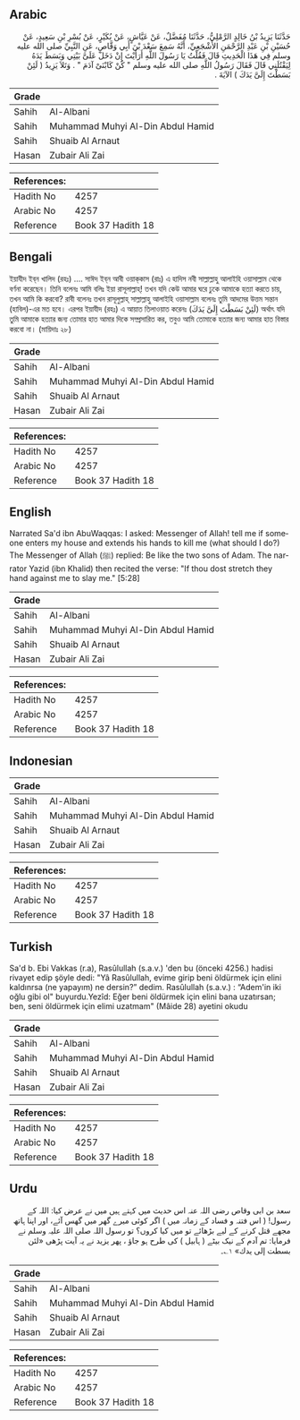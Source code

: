 ## Arabic


<div dir="rtl" lang="ar" style={{fontSize:'larger',backgroundColor:'#f8f9fa',padding:20}}>
حَدَّثَنَا يَزِيدُ بْنُ خَالِدٍ الرَّمْلِيُّ، حَدَّثَنَا مُفَضَّلٌ، عَنْ عَيَّاشٍ، عَنْ بُكَيْرٍ، عَنْ بُسْرِ بْنِ سَعِيدٍ، عَنْ حُسَيْنِ بْنِ عَبْدِ الرَّحْمَنِ الأَشْجَعِيِّ، أَنَّهُ سَمِعَ سَعْدَ بْنَ أَبِي وَقَّاصٍ، عَنِ النَّبِيِّ صلى الله عليه وسلم فِي هَذَا الْحَدِيثِ قَالَ فَقُلْتُ يَا رَسُولَ اللَّهِ أَرَأَيْتَ إِنْ دَخَلَ عَلَىَّ بَيْتِي وَبَسَطَ يَدَهُ لِيَقْتُلَنِي قَالَ فَقَالَ رَسُولُ اللَّهِ صلى الله عليه وسلم ‏"‏ كُنْ كَابْنَىْ آدَمَ ‏"‏ ‏.‏ وَتَلاَ يَزِيدُ ‏(‏ لَئِنْ بَسَطْتَ إِلَىَّ يَدَكَ ‏)‏ الآيَةَ ‏.‏
</div>
<div style={{backgroundColor:'#f8f9fa',padding:20, marginBottom: 10}}><table> <thead> <tr> <th>Grade</th> <th></th> </tr> </thead> <tbody> <tr><td>Sahih</td><td>Al-Albani</td></tr><tr><td>Sahih</td><td>Muhammad Muhyi Al-Din Abdul Hamid</td></tr><tr><td>Sahih</td><td>Shuaib Al Arnaut</td></tr><tr><td>Hasan</td><td>Zubair Ali Zai</td></tr></tbody></table><table> <thead> <tr> <th>References:</th> <th></th> </tr> </thead> <tbody><tr><td>Hadith No</td><td>4257</td></tr><tr><td>Arabic No</td><td>4257</td></tr><tr><td>Reference</td><td>Book 37 Hadith 18</td></tr></tbody></table></div>

## Bengali


<div dir="ltr" lang="bn" style={{fontSize:'larger',backgroundColor:'#f8f9fa',padding:20}}>
ইয়াযীদ ইব্‌ন খালিদ (রহঃ) .... সাঈদ ইব্‌ন আবী ওয়াক্‌কাস (রাঃ) এ হাদিস নবী সাল্লাল্লাহু আলাইহি ওয়াসাল্লাম থেকে বর্ণনা করেছেন। তিনি বলেনঃ আমি বলিঃ ইয়া রাসূলাল্লাহ্‌! তখন যদি কেউ আমার ঘরে ঢুকে আমাকে হত্যা করতে চায়, তখন আমি কি করবো? রাবী বলেনঃ তখন রাসূলুল্লাহ্‌ সাল্লাল্লাহু আলাইহি ওয়াসাল্লাম বলেনঃ তুমি আদমের উত্তম সন্তান (হাবিল)-এর মত হবে। এরপর ইয়াযীদ (রহঃ) এ আয়াত তিলাওয়াত করেনঃ (لَئِنْ بَسَطْتَ إِلَىَّ يَدَكَ) অর্থাৎ যদি তুমি আমাকে হত্যার জন্য তোমার হাত আমার দিকে সম্প্রসারিত কর, তবুও আমি তোমাকে হত্যার জন্য আমার হাত বিস্তার করবো না। (মায়িদাঃ ২৮)
</div>
<div style={{backgroundColor:'#f8f9fa',padding:20, marginBottom: 10}}><table> <thead> <tr> <th>Grade</th> <th></th> </tr> </thead> <tbody> <tr><td>Sahih</td><td>Al-Albani</td></tr><tr><td>Sahih</td><td>Muhammad Muhyi Al-Din Abdul Hamid</td></tr><tr><td>Sahih</td><td>Shuaib Al Arnaut</td></tr><tr><td>Hasan</td><td>Zubair Ali Zai</td></tr></tbody></table><table> <thead> <tr> <th>References:</th> <th></th> </tr> </thead> <tbody><tr><td>Hadith No</td><td>4257</td></tr><tr><td>Arabic No</td><td>4257</td></tr><tr><td>Reference</td><td>Book 37 Hadith 18</td></tr></tbody></table></div>

## English


<div dir="ltr" lang="en" style={{fontSize:'larger',backgroundColor:'#f8f9fa',padding:20}}>
Narrated Sa'd ibn AbuWaqqas: I asked: Messenger of Allah! tell me if someone enters my house and extends his hands to kill me (what should I do?) The Messenger of Allah (ﷺ) replied: Be like the two sons of Adam. The narrator Yazid (ibn Khalid) then recited the verse: "If thou dost stretch they hand against me to slay me." [5:28]
</div>
<div style={{backgroundColor:'#f8f9fa',padding:20, marginBottom: 10}}><table> <thead> <tr> <th>Grade</th> <th></th> </tr> </thead> <tbody> <tr><td>Sahih</td><td>Al-Albani</td></tr><tr><td>Sahih</td><td>Muhammad Muhyi Al-Din Abdul Hamid</td></tr><tr><td>Sahih</td><td>Shuaib Al Arnaut</td></tr><tr><td>Hasan</td><td>Zubair Ali Zai</td></tr></tbody></table><table> <thead> <tr> <th>References:</th> <th></th> </tr> </thead> <tbody><tr><td>Hadith No</td><td>4257</td></tr><tr><td>Arabic No</td><td>4257</td></tr><tr><td>Reference</td><td>Book 37 Hadith 18</td></tr></tbody></table></div>

## Indonesian


<div dir="ltr" lang="id" style={{fontSize:'larger',backgroundColor:'#f8f9fa',padding:20}}>

</div>
<div style={{backgroundColor:'#f8f9fa',padding:20, marginBottom: 10}}><table> <thead> <tr> <th>Grade</th> <th></th> </tr> </thead> <tbody> <tr><td>Sahih</td><td>Al-Albani</td></tr><tr><td>Sahih</td><td>Muhammad Muhyi Al-Din Abdul Hamid</td></tr><tr><td>Sahih</td><td>Shuaib Al Arnaut</td></tr><tr><td>Hasan</td><td>Zubair Ali Zai</td></tr></tbody></table><table> <thead> <tr> <th>References:</th> <th></th> </tr> </thead> <tbody><tr><td>Hadith No</td><td>4257</td></tr><tr><td>Arabic No</td><td>4257</td></tr><tr><td>Reference</td><td>Book 37 Hadith 18</td></tr></tbody></table></div>

## Turkish


<div dir="ltr" lang="tr" style={{fontSize:'larger',backgroundColor:'#f8f9fa',padding:20}}>
Sa'd b. Ebi Vakkas (r.a), Rasûlullah (s.a.v.) 'den bu (önceki 4256.) hadisi rivayet edip şöyle dedi: "Yâ Rasûlullah, evime girip beni öldürmek için elini kaldınrsa (ne yapayım) ne dersin?” dedim. Rasûlullah (s.a.v.) : “Adem'in iki oğlu gibi ol" buyurdu.Yezîd: Eğer beni öldürmek için elini bana uzatırsan; ben, seni öldürmek için elimi uzatmam" (Mâide 28) ayetini okudu
</div>
<div style={{backgroundColor:'#f8f9fa',padding:20, marginBottom: 10}}><table> <thead> <tr> <th>Grade</th> <th></th> </tr> </thead> <tbody> <tr><td>Sahih</td><td>Al-Albani</td></tr><tr><td>Sahih</td><td>Muhammad Muhyi Al-Din Abdul Hamid</td></tr><tr><td>Sahih</td><td>Shuaib Al Arnaut</td></tr><tr><td>Hasan</td><td>Zubair Ali Zai</td></tr></tbody></table><table> <thead> <tr> <th>References:</th> <th></th> </tr> </thead> <tbody><tr><td>Hadith No</td><td>4257</td></tr><tr><td>Arabic No</td><td>4257</td></tr><tr><td>Reference</td><td>Book 37 Hadith 18</td></tr></tbody></table></div>

## Urdu


<div dir="rtl" lang="ur" style={{fontSize:'larger',backgroundColor:'#f8f9fa',padding:20}}>
سعد بن ابی وقاص رضی اللہ عنہ اس حدیث میں کہتے ہیں میں نے عرض کیا: اللہ کے رسول! ( اس فتنہ و فساد کے زمانہ میں ) اگر کوئی میرے گھر میں گھس آئے، اور اپنا ہاتھ مجھے قتل کرنے کے لیے بڑھائے تو میں کیا کروں؟ تو رسول اللہ صلی اللہ علیہ وسلم نے فرمایا: تم آدم کے نیک بیٹے ( ہابیل ) کی طرح ہو جاؤ ، پھر یزید نے یہ آیت پڑھی «لئن بسطت إلى يدك» ۱؎۔
</div>
<div style={{backgroundColor:'#f8f9fa',padding:20, marginBottom: 10}}><table> <thead> <tr> <th>Grade</th> <th></th> </tr> </thead> <tbody> <tr><td>Sahih</td><td>Al-Albani</td></tr><tr><td>Sahih</td><td>Muhammad Muhyi Al-Din Abdul Hamid</td></tr><tr><td>Sahih</td><td>Shuaib Al Arnaut</td></tr><tr><td>Hasan</td><td>Zubair Ali Zai</td></tr></tbody></table><table> <thead> <tr> <th>References:</th> <th></th> </tr> </thead> <tbody><tr><td>Hadith No</td><td>4257</td></tr><tr><td>Arabic No</td><td>4257</td></tr><tr><td>Reference</td><td>Book 37 Hadith 18</td></tr></tbody></table></div>